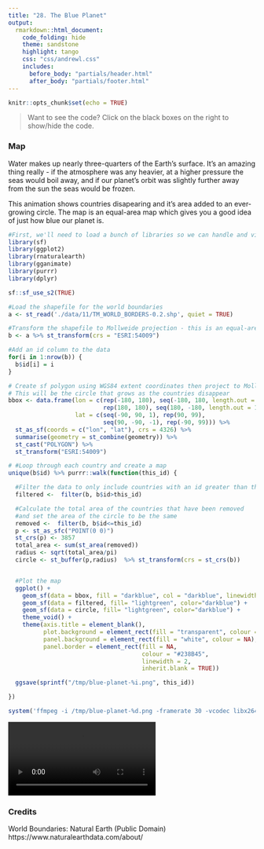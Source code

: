 ```yaml
---
title: "28. The Blue Planet"
output:
  rmarkdown::html_document:
    code_folding: hide
    theme: sandstone   
    highlight: tango
    css: "css/andrewl.css"
    includes:
      before_body: "partials/header.html"
      after_body: "partials/footer.html"
---
```

```r
knitr::opts_chunk$set(echo = TRUE)
```

> Want to see the code? Click on the black boxes on the right to show/hide the code. 


### Map

Water makes up nearly three-quarters of the Earth's surface. It's an amazing thing really
- if the atmosphere was any heavier, at a higher pressure the seas would boil away, and if
our planet's orbit was slightly further away from the sun the seas would be frozen.

This animation shows countries disapearing and it's area added to an ever-growing circle. The map
is an equal-area map which gives you a good idea of just how blue our planet is.

```r
#First, we'll need to load a bunch of libraries so we can handle and view geospatial data
library(sf)
library(ggplot2)
library(rnaturalearth)
library(gganimate)
library(purrr)
library(dplyr)

sf::sf_use_s2(TRUE)

#Load the shapefile for the world boundaries
a <- st_read('./data/11/TM_WORLD_BORDERS-0.2.shp', quiet = TRUE)

#Transform the shapefile to Mollweide projection - this is an equal-area projection
b <- a %>% st_transform(crs = "ESRI:54009")

#Add an id column to the data
for(i in 1:nrow(b)) {
  b$id[i] = i
}

# Create sf polygon using WGS84 extent coordinates then project to Mollweide
# This will be the circle that grows as the countries disappear
bbox <- data.frame(lon = c(rep(-180, 180), seq(-180, 180, length.out = 100),
                           rep(180, 180), seq(180, -180, length.out = 100)),
                   lat = c(seq(-90, 90, 1), rep(90, 99), 
                           seq(90, -90, -1), rep(-90, 99))) %>%
  st_as_sf(coords = c("lon", "lat"), crs = 4326) %>%
  summarise(geometry = st_combine(geometry)) %>%
  st_cast("POLYGON") %>%
  st_transform("ESRI:54009")

# #Loop through each country and create a map
unique(b$id) %>% purrr::walk(function(this_id) {

  #Filter the data to only include countries with an id greater than the current id
  filtered <-  filter(b, b$id>this_id)

  #Calculate the total area of the countries that have been removed
  #and set the area of the circle to be the same
  removed <-  filter(b, b$id<=this_id)
  p <- st_as_sfc("POINT(0 0)")
  st_crs(p) <- 3857
  total_area <- sum(st_area(removed))
  radius <- sqrt(total_area/pi)
  circle <- st_buffer(p,radius)  %>% st_transform(crs = st_crs(b))


  #Plot the map
  ggplot() +
    geom_sf(data = bbox, fill = "darkblue", col = "darkblue", linewidth = 0.25) +
    geom_sf(data = filtered, fill= "lightgreen", color="darkblue") +
    geom_sf(data = circle, fill= "lightgreen", color="darkblue") +
    theme_void() +
    theme(axis.title = element_blank(),
          plot.background = element_rect(fill = "transparent", colour = NA),
          panel.background = element_rect(fill = "white", colour = NA),
          panel.border = element_rect(fill = NA,
                                      colour = "#238B45",
                                      linewidth = 2,
                                      inherit.blank = TRUE))

  ggsave(sprintf("/tmp/blue-planet-%i.png", this_id))

})

system('ffmpeg -i /tmp/blue-planet-%d.png -framerate 30 -vcodec libx264 -f mp4 -vf scale="900:-1" -vb 1024k -preset slow images/blue-planet.mp4')

```


![](images/blue-planet.mp4)


### Credits

World Boundaries: Natural Earth (Public Domain) https://www.naturalearthdata.com/about/
